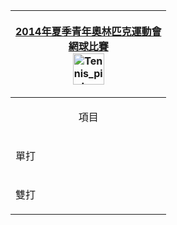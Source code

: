 {| class="infobox" style="padding:0.3em; margin-left:15px; border:1px solid #B8C7D9; background:#f5faff; font-size:90%; line-height:1.5em"
|- style="background:#cedff2; text-align:center;"
!colspan="4"|[[2014年夏季青年奧林匹克運動會]]<br/>[[2014年夏季青年奧林匹克運動會網球比賽|網球比賽]]<br/>[[Image:Tennis pictogram.svg|50px]]
|- style="background:#deeaf6; text-align:center;"
|colspan="4" align="center"|項目
|-
|單打
|align="center"|[[2014年夏季青年奧林匹克運動會網球男子單打比賽|男子]]
|align="center"|[[2014年夏季青年奧林匹克運動會網球女子單打比賽|女子]]
|
|-
|雙打
|align="center"|[[2014年夏季青年奧林匹克運動會網球男子雙打比賽|男子]]
|align="center"|[[2014年夏季青年奧林匹克運動會網球女子雙打比賽|女子]]
|align="center"|[[2014年夏季青年奧林匹克運動會網球混合雙打比賽|混合]]
|}<noinclude>
[[Category:2014年夏季青年奧林匹克運動會比賽項目導航模板|{{PAGENAME}}]]
</noinclude>